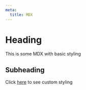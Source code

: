 ```yaml
---
meta:
  title: MDX
---
```


# Heading

This is some MDX with basic styling

## Subheading

Click [here](/custom) to see custom styling
